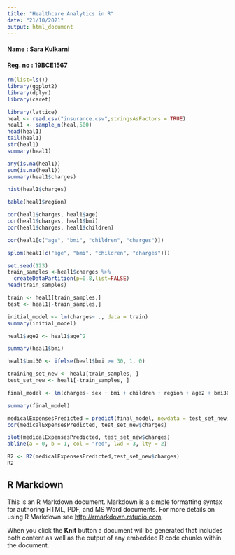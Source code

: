 ```yaml
---
title: "Healthcare Analytics in R"
date: "21/10/2021"
output: html_document
---
```

#### Name : Sara Kulkarni
#### Reg. no : 19BCE1567


```r
rm(list=ls())
library(ggplot2)
library(dplyr)
library(caret)
```


```r
library(lattice)
heal <- read.csv("insurance.csv",stringsAsFactors = TRUE)
heal1 <- sample_n(heal,500)
head(heal1)
tail(heal1)
str(heal1)
summary(heal1)
```


```r
any(is.na(heal1)) 
sum(is.na(heal1))
summary(heal1$charges)
```


```r
hist(heal1$charges)
```


```r
table(heal1$region)
```



```r
cor(heal1$charges, heal1$age)
cor(heal1$charges, heal1$bmi)
cor(heal1$charges, heal1$children)

cor(heal1[c("age", "bmi", "children", "charges")])

```

```r
splom(heal1[c("age", "bmi", "children", "charges")])
```



```r
set.seed(123)
train_samples <-heal1$charges %>%
  createDataPartition(p=0.8,list=FALSE)
head(train_samples)
```


```r
train <- heal1[train_samples,]
test <- heal1[-train_samples,]

initial_model <- lm(charges~ ., data = train)
summary(initial_model)
```


```r
heal1$age2 <- heal1$age^2

summary(heal1$bmi)
```


```r
heal1$bmi30 <- ifelse(heal1$bmi >= 30, 1, 0)

training_set_new <- heal1[train_samples, ]
test_set_new <- heal1[-train_samples, ]

final_model <- lm(charges~ sex + bmi + children + region + age2 + bmi30*smoker,data = training_set_new)

summary(final_model)

```


```r
medicalExpensesPredicted = predict(final_model, newdata = test_set_new)
cor(medicalExpensesPredicted, test_set_new$charges)
```

```r
plot(medicalExpensesPredicted, test_set_new$charges)
abline(a = 0, b = 1, col = "red", lwd = 3, lty = 2)
```


```r
R2 <- R2(medicalExpensesPredicted,test_set_new$charges)
R2
```


## R Markdown

This is an R Markdown document. Markdown is a simple formatting syntax for authoring HTML, PDF, and MS Word documents. For more details on using R Markdown see <http://rmarkdown.rstudio.com>.

When you click the **Knit** button a document will be generated that includes both content as well as the output of any embedded R code chunks within the document.
